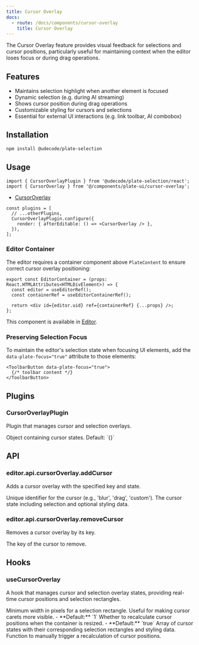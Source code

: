 ```yaml
---
title: Cursor Overlay
docs:
  - route: /docs/components/cursor-overlay
    title: Cursor Overlay
---
```


<ComponentPreview name="cursor-overlay-demo" />

<PackageInfo>

The Cursor Overlay feature provides visual feedback for selections and cursor positions, particularly useful for maintaining context when the editor loses focus or during drag operations.

## Features

- Maintains selection highlight when another element is focused
- Dynamic selection (e.g. during AI streaming)
- Shows cursor position during drag operations
- Customizable styling for cursors and selections
- Essential for external UI interactions (e.g. link toolbar, AI combobox)

</PackageInfo>

## Installation

```bash
npm install @udecode/plate-selection
```

## Usage

```tsx
import { CursorOverlayPlugin } from '@udecode/plate-selection/react';
import { CursorOverlay } from '@/components/plate-ui/cursor-overlay';
```

- [CursorOverlay](/docs/components/cursor-overlay)

```tsx
const plugins = [
  // ...otherPlugins,
  CursorOverlayPlugin.configure({
    render: { afterEditable: () => <CursorOverlay /> },
  }),
];
```

### Editor Container

The editor requires a container component above `PlateContent` to ensure correct cursor overlay positioning:

```tsx
export const EditorContainer = (props: React.HTMLAttributes<HTMLDivElement>) => {
  const editor = useEditorRef();
  const containerRef = useEditorContainerRef();

  return <div id={editor.uid} ref={containerRef} {...props} />;
};
```

This component is available in [Editor](/docs/components/editor).

### Preserving Selection Focus

To maintain the editor's selection state when focusing UI elements, add the `data-plate-focus="true"` attribute to those elements:

```tsx
<ToolbarButton data-plate-focus="true">
  {/* toolbar content */}
</ToolbarButton>
```

## Plugins

### CursorOverlayPlugin

Plugin that manages cursor and selection overlays.

<APIOptions>
<APIItem name="cursors" type="Record<string, CursorState<CursorData>>">
Object containing cursor states. Default: `{}`
</APIItem>
</APIOptions>

## API

### editor.api.cursorOverlay.addCursor

Adds a cursor overlay with the specified key and state.

<APIParameters>
  <APIItem name="key" type="string">
    Unique identifier for the cursor (e.g., 'blur', 'drag', 'custom').
  </APIItem>
  <APIItem name="cursor" type="CursorState<CursorData>">
    The cursor state including selection and optional styling data.
  </APIItem>
</APIParameters>

### editor.api.cursorOverlay.removeCursor

Removes a cursor overlay by its key.

<APIParameters>
  <APIItem name="key" type="string">
    The key of the cursor to remove.
  </APIItem>
</APIParameters>

## Hooks

### useCursorOverlay

A hook that manages cursor and selection overlay states, providing real-time cursor positions and selection rectangles.

<APIParameters>
  <APIItem name="options" type="object" optional>
    <APISubList>
      <APISubListItem parent="options" name="minSelectionWidth" type="number" optional>
        Minimum width in pixels for a selection rectangle. Useful for making cursor carets more visible.
        - **Default:** `1`
      </APISubListItem>
      <APISubListItem parent="options" name="refreshOnResize" type="boolean" optional>
        Whether to recalculate cursor positions when the container is resized.
        - **Default:** `true`
      </APISubListItem>
    </APISubList>
  </APIItem>
</APIParameters>

<APIReturns>
  <APIItem name="cursors" type="CursorOverlayState<TCursorData>[]">
    Array of cursor states with their corresponding selection rectangles and styling data.
  </APIItem>
  <APIItem name="refresh" type="() => void">
    Function to manually trigger a recalculation of cursor positions.
  </APIItem>
</APIReturns>
